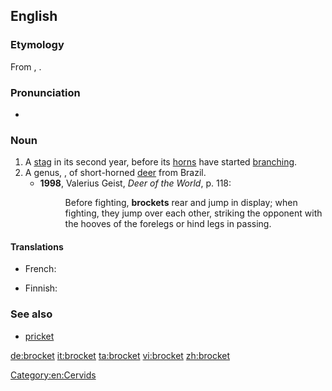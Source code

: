==English==
{{rfimage}}
{{wikipedia}}
{{wikispecies}}
===Etymology===
From {{etyl|frm}} {{term|brocart}}, {{term|broquart}}.

===Pronunciation===
* {{a|UK}} {{IPA|/ˈbɹɒkɪt/}}

===Noun===
{{en-noun}}

# A [[stag]] in its second year, before its [[horn]]s have started [[branch]]ing.
# A genus, {{taxlink|Mazama|genus}}, of short-horned [[deer]] from Brazil.
#* '''1998''', Valerius Geist, ''Deer of the World'', p. 118:
#*: Before fighting, '''brockets''' rear and jump in display; when fighting, they jump over each other, striking the opponent with the hooves of the forelegs or hind legs in passing. 

====Translations====
{{trans-top|young stag with straight horns}}
* French: {{t+|fr|daguet|m}}
{{trans-mid}}
{{trans-bottom}}

{{trans-top|deer of genus ''Mazama''}}
* Finnish: {{t-|fi|piikkokauris}}
{{trans-mid}}
{{trans-bottom}}

===See also===
* [[pricket]]

[[Category:en:Cervids]]

[[de:brocket]]
[[it:brocket]]
[[ta:brocket]]
[[vi:brocket]]
[[zh:brocket]]